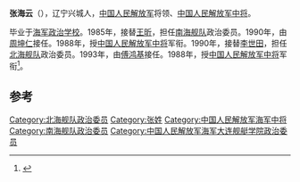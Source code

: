 '''张海云'''（{{bd|1929年||2006年|catIdx=}}），辽宁兴城人，[[中国人民解放军|中国人民解放军]]将领、[[中国人民解放军中将|中国人民解放军中将]]。

毕业于[[海军政治学校|海军政治学校]]。1985年，接替[[王昕_(解放军)|王昕]]，担任[[南海舰队|南海舰队]]政治委员。1990年，由[[周坤仁|周坤仁]]接任。1988年，授[[中国人民解放军中将|中国人民解放军中将]]军衔。1990年，接替[[李世田|李世田]]，担任[[北海舰队|北海舰队]]政治委员。1993年，由[[傅鸿基|傅鸿基]]接任。1988年，授[[中国人民解放军中将|中国人民解放军中将]]军衔<ref>{{citenews|author=徐平 |title=重新实行军衔制 |url=http://chn.chinamil.com.cn/jfdg/2011-07/13/content_4473591.htm |accessdate=2012-05-05 |newspaper=中国军网 |deadurl=yes |archiveurl=https://web.archive.org/web/20130511192908/http://chn.chinamil.com.cn/jfdg/2011-07/13/content_4473591.htm |archivedate=2013-05-11 }}</ref>。

== 参考 ==
{{reflist}}
{{start box}}
{{s-mil}}
{{succession box|[[王昕_(解放军)|王昕]]|[[周坤仁|周坤仁]]|[[中国人民解放军|中国人民解放军]][[南海舰队|南海舰队]]政治委员|1985年8月-1990年6月}}
{{succession box|[[李世田|李世田]]|[[傅鸿基|傅鸿基]]|[[中国人民解放军|中国人民解放军]][[北海舰队|北海舰队]]政治委员|1990年6月-1993年12月}}
{{end box}}
{{中国军事人物小作品}}

[[Category:北海舰队政治委员|Category:北海舰队政治委员]]
[[Category:张姓|Category:张姓]]
[[Category:中国人民解放军海军中将|Category:中国人民解放军海军中将]]
[[Category:南海舰队政治委员|Category:南海舰队政治委员]]
[[Category:中国人民解放军海军大连舰艇学院政治委员|Category:中国人民解放军海军大连舰艇学院政治委员]]